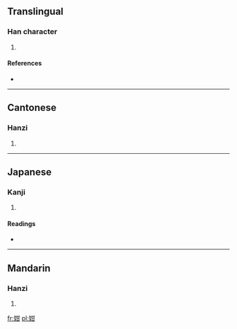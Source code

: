 ==Translingual==

===Han character===
{{Han char|rn=38|rad=女|as=05|sn=8|four=4447<sub>0</sub>|canj=女廿一 (VTM)}}

# {{defn|Han|sort=女05}}

====References====
* {{Han ref|kx=0258.260|dkj=06171|dj=0524.030|hdz=21035.030|uh=59CF|ud=22991|bh=CC46|bd=52294}}

----

==Cantonese==

===Hanzi===
{{yue-hanzi|jyut=|y=maan4}}

# {{defn|Cantonese|sort=女05}}

----

==Japanese==

===Kanji===
{{ja-kanji|grade=|rs=女05}}

# {{defn|Japanese|sort=女05}}

====Readings====
* {{ja-readings|on=[[ばん]] (ban), [[まん]] (man), [[かん]] (kan), [[こん]] (kon)|kun=[[ばば]] (baba)}}

----

==Mandarin==

===Hanzi===
{{cmn-hanzi|pin=[[mán]] ([[man2]])|wg=man<sup>2</sup>}}

# {{defn|Mandarin|sort=女05}}

[[fr:姏]]
[[pl:姏]]